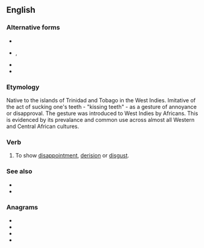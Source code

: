 ==English==

===Alternative forms===
* {{l|en|stewps}}
* {{l|en|chupes}}, {{l|en|chupse}}
* {{l|en|stoops}}
* {{l|en|mtcheew}}

===Etymology===
Native to the islands of Trinidad and Tobago in the West Indies. Imitative of the act of sucking one's teeth - "kissing teeth" - as a gesture of annoyance or disapproval. The gesture was introduced to West Indies by Africans. This is evidenced by its prevalance and common use across almost all Western and Central African cultures.

===Verb===
{{en-verb|steupses|steupsing|steupsed}}

# {{lb|en|Trinidad|dialect|onomatopoeia}} To show [[disappointment]], [[derision]] or [[disgust]].

===See also===
* {{l|en|hiss}}
* {{l|en|shush}}

===Anagrams===
* {{l|en|sets up}}
* {{l|en|setups}}
* {{l|en|stupes}}
* {{l|en|upsets}}